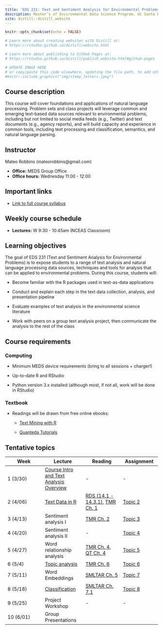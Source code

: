 ```yaml
---
title: 'EDS 231: Text and Sentiment Analysis for Environmental Problems'
description: Master’s of Environmental Data Science Program, UC Santa Barbara
site: distill::distill_website
---
```


```r
knitr::opts_chunk$set(echo = FALSE)

# Learn more about creating websites with Distill at:
# https://rstudio.github.io/distill/website.html

# Learn more about publishing to GitHub Pages at:
# https://rstudio.github.io/distill/publish_website.html#github-pages

```

```r

# UPDATE IMAGE HERE
# or copy/paste this code elsewhere, updating the file path, to add other images to your site!
#knitr::include_graphics("img/stamp_letters.jpeg")
```

## Course description

This course will cover foundations and applications of natural language processing. Problem sets and class projects will leverage common and emerging text-based data sources relevant to environmental problems, including but not limited to social media feeds (e.g., Twitter) and text documents (e.g., agency reports), and will build capacity and experience in common tools, including text processing and classification, semantics, and natural language parsing.

## Instructor

Mateo Robbins (mateorobbins\@gmail.com)

-   **Office:** MEDS Group Office
-   **Office hours:** Wednesday 11:00 - 12:00

## Important links

-   [Link to full course syllabus](https://docs.google.com/document/d/1FQcNBYLAgTiL31azyvMZH336kKxfqqWGs64U6H-_Wcg/edit?usp=sharing)

## Weekly course schedule

-   **Lectures:** W 9:30 - 10:45am (NCEAS Classroom)

## Learning objectives

The goal of EDS 231 (Text and Sentiment Analysis for Environmental Problems) is to expose students to a range of text analysis and natural language processing data sources, techniques and tools for analysis that can be applied to environmental problems. During this course, students will:

-   Become familiar with the R packages used in text-as-data applications

-   Conduct and explain each step in the text data collection, analysis, and presentation pipeline

-   Evaluate examples of text analysis in the environmental science literature

-   Work with peers on a group text analysis project, then communicate the analysis to the rest of the class

## Course requirements

### Computing

-   Minimum MEDS device requirements (bring to all sessions + charger!)

-   Up-to-date R and RStudio

-   Python version 3.x installed (although most, if not all, work will be done in RStudio)

### Textbook

-   Readings will be drawn from free online ebooks:
    -   [Text Mining with R](https://www.tidytextmining.com/)

    -   [Quanteda Tutorials](https://tutorials.quanteda.io/)

## Tentative topics

| Week      | Lecture                                                                                                                                         | Reading                                                                                                                       | Assignment                                                               |
|------------------|-------------------|------------------|------------------|
| 1 (3/30)  | [Course Intro and Text Analysis Overview](https://docs.google.com/presentation/d/1EoEj-p31oq_ghhj6Atohfs_2XfG9KuU77K3S76mhCXM/edit?usp=sharing) | \-                                                                                                                            | \-                                                                       |
| 2 (4/06)  | [Text Data in R](https://docs.google.com/presentation/d/1XfZfkss5NcPBj0WYCmioTg6FZ1zVKrJp0LcsikL6lKU/edit?usp=sharing)                          | [RDS (14.1 - 14.3.1)](https://r4ds.had.co.nz/strings.html#strings), [TMR Ch. 1](https://www.tidytextmining.com/tidytext.html) | [Topic 2](https://maro406.github.io/EDS_231-text-sentiment/topic_2.html) |
| 3 (4/13)  | Sentiment analysis I                                                                                                                            | [TMR Ch. 2](https://www.tidytextmining.com/sentiment.html)                                                                    | [Topic 3](https://maro406.github.io/EDS_231-text-sentiment/topic_3.html) |
| 4 (4/20)  | Sentiment analysis II                                                                                                                           | \-                                                                                                                            | [Topic 4](https://maro406.github.io/EDS_231-text-sentiment/topic_4.html) |
| 5 (4/27)  | Word relationship analysis                                                                                                                      | [TMR Ch. 4](https://www.tidytextmining.com/ngrams.html), [QT Ch. 4](https://tutorials.quanteda.io/statistical-analysis/)      | [Topic 5](https://maro406.github.io/EDS_231-text-sentiment/topic_5.html) |
| 6 (5/4)   | [Topic analysis](https://docs.google.com/presentation/d/1K9GFiEJINC1vLLMefBnwWhXh8b9knlqCjgaHtU8AsOM/edit?usp=sharing)                          | [TMR Ch. 6](https://www.tidytextmining.com/topicmodeling.html)                                                                | [Topic 6](https://maro406.github.io/EDS_231-text-sentiment/topic_6.html) |
| 7 (5/11)  | Word Embeddings                                                                                                                                 | [SMLTAR Ch. 5](https://smltar.com/embeddings.html)                                                                            | [Topic 7](https://maro406.github.io/EDS_231-text-sentiment/topic_7.html) |
| 8 (5/18)  | [Classification](https://docs.google.com/presentation/d/18AmFqeJm-SpleVxlfoT_vIw6ai0w_HXyT0WF1ttAfbo/edit?usp=sharing)                          | [SMLTAR Ch. 7.1](https://smltar.com/mlclassification.html#classfirstattemptlookatdata)                                        | [Topic 8](https://maro406.github.io/EDS_231-text-sentiment/topic_8.html) |
| 9 (5/25)  | Project Workshop                                                                                                                                | \-                                                                                                                            | \-                                                                       |
| 10 (6/01) | Group Presentations                                                                                                                             |                                                                                                                               |                                                                          |
